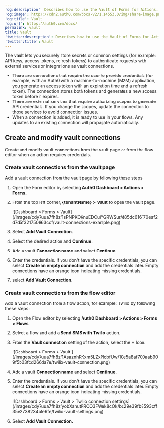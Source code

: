 ---
'og:description': Describes how to use the Vault of Forms for Actions.
'og:image': https://cdn2.auth0.com/docs-v2/1.14553.0/img/share-image.png
'og:title': Vault
'og:url': https://auth0.com/docs/
permalink: vault
title: Vault
'twitter:description': Describes how to use the Vault of Forms for Actions.
'twitter:title': Vault
---
The vault lets you securely store secrets or common settings (for example: API keys, <Tooltip tip="Access Token: Authorization credential, in the form of an opaque string or JWT, used to access an API." cta="View Glossary" href="/docs/glossary?term=access+tokens">access tokens</Tooltip>, <Tooltip tip="Access Token: Authorization credential, in the form of an opaque string or JWT, used to access an API." cta="View Glossary" href="/docs/glossary?term=refresh+tokens">refresh tokens</Tooltip>) to authenticate requests with external services or integrations as vault connections.

<Callout icon="file-lines" color="#0EA5E9" iconType="regular">

* There are connections that require the user to provide credentials (for example, with an Auth0 with a machine-to-machine (M2M) application, you generate an access token with an expiration time and a refresh token). The connection stores both tokens and generates a new access token before it expires.
* There are external services that require authorizing scopes to generate API credentials. If you change the scopes, update the connection to those services to avoid connection issues.
* When a connection is added, it is ready to use in your flows. Any updates to an existing connection will propagate automatically.

</Callout>

## Create and modify vault connections

Create and modify vault connections from the vault page or from the flow editor when an action requires credentials.

### Create vault connections from the vault page

Add a vault connection from the vault page by following these steps:

1. Open the Form editor by selecting **Auth0 Dashboard > Actions > Forms.**
2. From the top left corner, **{tenantName} >** **Vault** to open the vault page.

   <Frame>![Dashboard > Forms > Vault](/images/cdy7uua7fh8z/1sPNPKO6nuEDCuiYGRWSur/d85dc616170eaf2d7d5f321750863ccf/vault-connections-example.png)</Frame>
3. Select **Add Vault Connection**.
4. Select the desired action and **Continue**.
5. Add a vault **Connection name** and select **Continue**.
6. Enter the credentials.
   If you don't have the specific credentials, you can select **Create an empty connection** and add the credentials later. Empty connections have an orange icon indicating missing credentials.
7. select **Add Vault Connection**.

### Create vault connections from the flow editor

Add a vault connection from a flow action, for example: Twilio by following these steps:

1. Open the Flow editor by selecting **Auth0 Dashboard > Actions > Forms > Flows**
2. Select a flow and add a **Send SMS with Twilio** action.
3. From the **Vault connection** setting of the action, select the **+** Icon.

   <Frame>![Dashboard > Forms > Vault ](/images/cdy7uua7fh8z/1AsaznhRKxm5LZxPlcbfUw/10e5a8af700aab909f5b03fcd266da7e/twilio-vault-connection.png)</Frame>
4. Add a vault **Connection name** and select **Continue**.
5. Enter the credentials.
   If you don't have the specific credentials, you can select **Create an empty connection** and add the credentials later. Empty connections have an orange icon indicating missing credentials.

   <Frame>![Dashboard > Forms > Vault > Twilio connection settings](/images/cdy7uua7fh8z/yobXanutPRCO3FWek8cOk/bc29e39fb8593cff35e2738234bfe6fe/twilio-vault-settings.png)</Frame>
6. Select **Add Vault Connection.**